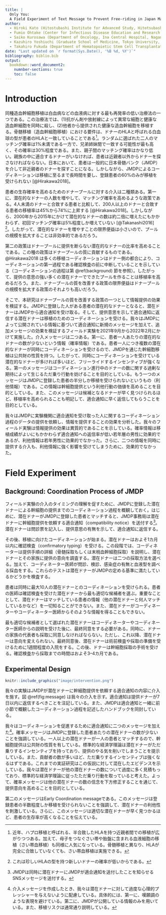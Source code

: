 ```yaml
---
title: |
  Only You:
  A Field Experiment of Text Message to Prevent Free-riding in Japan Marrow Donor Program
author:
  - Hiroki Kato (Hitostubashi Institute for Advanced Study, Hitotsubashi University, Tokyo, Japan)
  - Fumio Ohtake (Center for Infectious Disease Education and Research (CiDER), Osaka University, Osaka, Japan)
  - Saiko Kurosawa (Department of Oncology, Ina Central Hospital, Nagano, Japan)
  - Kazuhiro Yoshiuchi (Graduate School of Medicine, Tokyo University, Tokyo, Japan)
  - Takahiro Fukuda (Department of Hematopoietic Stem Cell Transplantation, National Cancer Center Hospital, Tokyo, Japan)
date: "Last updated on `r format(Sys.Date(), '%B %d, %Y')`"
bibliography: biblio.bib
output:
  bookdown::word_document2:
    numnber-sections: true
    toc: false
---
```


# Introduction {#intro}

同種造血幹細胞移植は白血病などの血液病に対する最も再発率の低い治療法の一つである。この治療法では、(1)抗がん剤や放射線によって異常な細胞と健康な造血幹細胞を同時に殺し、(2)他者から提供された健康な造血幹細胞を移植する。骨髄移植（造血幹細胞移植）における要件は、ドナーのHLAと呼ばれる白血球の型が患者のHLAと一致していることである[^hapro]。ランダムに選ばれた二人のマッチング確率は1%未満である一方で、兄弟姉妹間で一致する可能性が最も高く、その確率は30%程度である。また、親子間のマッチング確率はかなり低い。親族の中に適合するドナーがいなければ、患者は近親者以外からドナーを探さなければならない。日本において、患者は一般的に日本骨髄バンク（JMDP）を介して非近親者のドナーを探すことになる。しかしながら、JMDPによるコーディネーションは移植に至るまで長時間を要し、登録患者の60%のみが移植を受けられない [@Hirakawa2018]。

[^hapro]: 近年、ハプロ移植と呼ばれる、半合致したHLAを持つ近親者間での移植が広がりつつある。加えて、母子をつなぐさい帯や胎盤に含まれる血液細胞の移植（さい帯血移植）も同様に人気になっている。骨髄移植と異なり、HLAが完全に合致していなくても、さい帯血移植は実施できる。

患者の生存確率を高めるためのドナープールに対する介入は二種類ある。第一に、潜在的なドナーの人数を増やして、マッチング確率を高めるような政策である。4人未満のドナーと合致する患者と比較して、200人以上のドナーと合致する患者の移植率は45%から74%に上昇する [@Hirakawa2018]。しかしながら、2000年から2015年にかけて潜在的なドナーの数は約二倍に増えたにもかかわらず、初回マッチング確率は5%程度しか増えていない [@Takanashi2016] [^reason]。したがって、潜在的なドナーを増やすことの限界便益は小さいので、プールの規模を拡大することは非効率的であるだろう。

[^reason]: これは珍しいHLAの型を持つ新しいドナーの確率が低いからである。

第二の政策はドナープールに提供を断らない潜在的なドナーの比率を高めることである。この種の政策はドナープールの質に貢献するものである。@Hirakawa2018 は多くの移植コーディネーションはドナー側の都合により、コーディネーションの第一過程である確認検査の前に中断していることを示している（コーディネーションの過程は第 \@ref(background) 節を参照）。したがって、提供の意思の強い多くの潜在ドナーでできたプールを作ることは移植率を高めるだろう。また、ドナープールの質を改善する政策の限界便益はドナープールの規模を拡大する政策のそれよりも高いだろう。

そこで、本研究はドナープールの質を改善する政策の一つとして情報提供の効果を検証する。JMDPに登録した人がある患者の潜在的なドナーとなると、潜在ドナーはJMDPから適合通知を受け取る。そして、提供意思を示して適合通知に返信する潜在ドナーは移植のためのコーディネーションを受ける。我々はJMDPによって公開されている情報に基づいて適合通知に新規のメッセージを加えて、追加メッセージの効果を検証するフィールド実験を2021年9月から2022年2月にかけて実施した。介入メッセージは二つある。第一に、患者一人あたりの潜在的なドナーの数が少ないという情報（確率情報）である。患者一人につき複数の潜在的なドナーが同時にコーディネーションを受けるので、JMDPを通じた幹細胞移植は公共財の性質を持つ。したがって、同時にコーディネーションを受けている潜在的なドナーが多ければ多いほど、フリーライドするインセンティブが強くなる。第一のメッセージはコーディネーション進行中のドナーの数に関する過剰な期待によって生じるただ乗り行動を妨げることを目的としている。もう一つのメッセージはJMDPに登録した患者の半分しか移植を受けられないというもの（利他情報）である。この情報は幹細胞提供という利他行動の価値を高めることを目的としている。また、このメッセージは候補となるドナーが早く見つけられるほど、移植率を高められることも明記して、適合通知に早く返信してもらうことを目的としている。

我々はJMDPに実験機関に適合通知を受け取った人に関するコーディネーション過程のデータの提供を依頼し、情報を提供することの効果を分析した。我々のフィールド実験は情報提供の効果は異質的であることを示している。確率情報は移植成績がよいにもかかわらず適合通知への返信率が低い若年層の男性に効果的であるが、利他情報は若年男性に効果的でなかった。さらに、二つの情報を同時に提供する介入も、利他情報に強く影響を受けてしまうために、効果的でなかった。

# Field Experiment {#experiment}
## Background: Coordination Process of JMDP {#background}

フィールド実験の介入のタイミングの理解を促すために、JMDPに登録した潜在ドナーによる幹細胞の提供までのコーディネーション過程を概観しておく。はじめに、潜在ドナーがJMDPに登録した患者とマッチすると、JMDP事務局は潜在ドナーに幹細胞提供を依頼する適合通知（compatibility notice）を送付する[^SNS]。潜在ドナーは問診票を記入し、提供意思の有無を示して、適合通知に返信する。

[^SNS]: JMDPは同時に潜在ドナーにJMDPが適合通知を送付したことを知らせるSNSメッセージを送付する。

その後、移植に向けたコーディネーションが始まる。潜在ドナーはおよそ1カ月以内に確認検査（confirmatory typing）を受ける。この段階では、コーディネーターは提供手順の詳細（骨髄採取もしくは末梢血幹細胞採取）を説明し、潜在ドナーとその家族に提供の意向を調査する。潜在ドナーは二つの採取方法を選べる。加えて、コーディネーター医師が問診、検診、感染症の有無と血液型を調べる採血をする。これらのテストは潜在ドナーがJMDPの定める基準に満たしているかどうかを検査する。

患者は同時に最大10人の潜在ドナーとのコーディネーションを受けられる。患者の医師は確認検査を受けた潜在ドナーから最も適切な候補者を選ぶ。重要なこととして、潜在ドナーはマッチしている患者の情報（他の潜在ドナーと何人マッチしているかなど）を一切知ることができない。また、潜在ドナーがコーディネーターやコーディネーター医師からそのような情報を得ることもできない。

最も適切な候補者として選ばれた潜在ドナーはコーディネーターやコーディネーター医師からの説明を受けた後に、最終同意をする必要がある。同時に、ドナーの家族の代表者も採取に同意しなければならない。ただし、これ以降、潜在ドナーは意向を変えられない。最終同意後、潜在ドナーは術前検査や採取の準備を受けるために1週間程度の入院をする。この後、ドナーは幹細胞採取の手術を受ける。確認検査から採取までの時間はおよそ3--4カ月である。

## Experimental Design {#design}

```r
knitr::include_graphics("image/intervention.png")
```

我々の実験はJMDPが潜在ドナーに幹細胞提供を依頼する適合通知の内容に介入を施す。図 \@ref(fig:message) は我々の介入を示す。適合通知は提供ドナーが7日以内に返信するべきことを注記している。また、JMDPは適合通知と一緒に前小節で概観したコーディネーション過程を記述したハンドブックを同封している。

我々はコーディネーションを促進するために適合通知に二つのメッセージを加えた[^pressure]。確率メッセージはJMDPに登録した患者あたりの潜在ドナーの数が少ないことを強調している。一人以上の潜在ドナーが一人の患者とマッチするので、幹細胞提供は公共財の性質を有している。標準的な経済学理論は潜在ドナーがただ乗りするインセンティブを持っており、提供のやる気を削いでしまうことを提示している。また、貢献者の数が多いほど、ただ乗りするインセンティブは強くなるはずである。これまでの実証研究はこの仮説に対して混在したエビデンスを示している<!--//TODO: エビデンスの追加--->。我々は潜在ドナーが他の潜在ドナーの数について過度に多く見積もっており、標準的な経済学理論に従ったただ乗り行動を取っていると考えた。よって、確率メッセージは他の潜在ドナーの数の信念を下方修正することを通じて、提供意向を高めることを目的としている。

[^pressure]: 介入メッセージを作成したとき、我々は潜在ドナーに対して過度な心理的プレッシャーを与えないように配慮している。具体的には、第一に、嘆願調のような表現を避けている。第二に、JMDPが公開している情報のみを用いている。また、移植リスクは通常通り説明している。

第二のメッセージはEarly Coordination messageである。このメッセージは登録患者の半数程度しか移植を受けられないことを強調して、潜在ドナーの利他性を刺激している。さらに、このメッセージは適切な潜在ドナーが早く見つかるほど、患者の生存率が高くなることを伝えている。